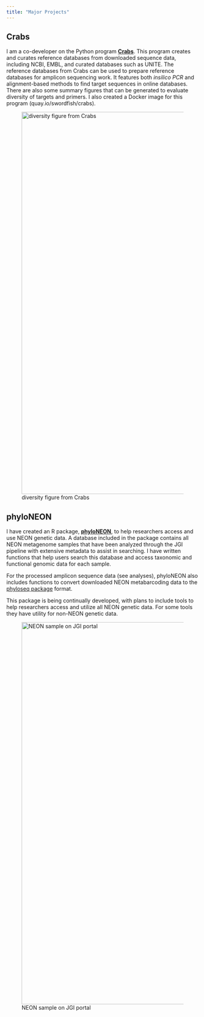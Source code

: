 ```yaml
---
title: "Major Projects"
---
```


## Crabs 

I am a co-developer on the Python program [**Crabs**](https://github.com/gjeunen/reference_database_creator). This program creates and curates reference databases from downloaded sequence data, including NCBI, EMBL, and curated databases such as UNITE. The reference databases from Crabs can be used to prepare reference databases for amplicon sequencing work. It features both *insilico PCR* and alignment-based methods to find target sequences in online databases. There are also some summary figures that can be generated to evaluate diversity of targets and primers. I also created a Docker image for this program (quay.io/swordfish/crabs).

![diversity figure from Crabs](images/diversity-figure.png){width="1000"}



## phyloNEON 

I have created an R package, [**phyloNEON**](https://github.com/NEONScience/phyloNEON), to help researchers access and use NEON genetic data. A database included in the package contains all NEON metagenome samples that have been analyzed through the JGI pipeline with extensive metadata to assist in searching. I have written functions that help users search this database and access taxonomic and functional genomic data for each sample. 

For the processed amplicon sequence data (see analyses), phyloNEON also includes functions to convert downloaded NEON metabarcoding data to the [phyloseq package](https://joey711.github.io/phyloseq/) format.

This package is being continually developed, with plans to include tools to help researchers access and utilize all NEON genetic data. For some tools they have utility for non-NEON genetic data.

![NEON sample on JGI portal](images/bona_example_on_img.png){width="1000"}
